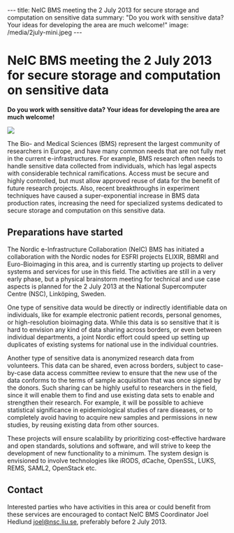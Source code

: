 ---
title: NeIC BMS meeting the 2 July 2013 for secure storage and computation on sensitive data
summary: "Do you work with sensitive data? Your ideas for developing the area are much welcome!"
image: /media/2july-mini.jpeg
---

= NeIC BMS meeting the 2 July 2013 for secure storage and computation on sensitive data =

'''Do you work with sensitive data? Your ideas for developing the area are much welcome!'''

<a href="/media/2july.jpeg">
<img class="smallpic" src="/media/2july-mini.jpeg">
</a> 

The Bio- and Medical Sciences (BMS) represent the largest community of researchers in Europe, and have many common needs that are not fully met in the current e-infrastructures. For example, BMS research often needs to handle sensitive data collected from individuals, which has legal aspects with considerable technical ramifications. Access must be secure and highly controlled, but must allow approved reuse of data for the benefit of future research projects. Also, recent breakthroughs in experiment techniques have caused a super-exponential increase in BMS data production rates, increasing the need for specialized systems dedicated to secure storage and computation on this sensitive data.

== Preparations have started ==

The Nordic e-Infrastructure Collaboration (NeIC) BMS has initiated a collaboration with the Nordic nodes for ESFRI projects ELIXIR, BBMRI and Euro-Bioimaging in this area, and is currently starting up projects to deliver systems and services for use in this field. The activities are still in a very early phase, but a physical brainstorm meeting for technical and use case aspects is planned for the 2 July 2013 at the National Supercomputer Centre (NSC), Linköping, Sweden.

One type of sensitive data would be directly or indirectly identifiable data on individuals, like for example electronic patient records, personal genomes, or high-resolution bioimaging data. While this data is so sensitive that it is hard to envision any kind of data sharing across borders, or even between individual departments, a joint Nordic effort could speed up setting up duplicates of existing systems for national use in the individual countries.

Another type of sensitive data is anonymized research data from volunteers. This data can be shared, even across borders, subject to case-by-case data access committee review to ensure that the new use of the data conforms to the terms of sample acquisition that was once signed by the donors. Such sharing can be highly useful to researchers in the field, since it will enable them to find and use existing data sets to enable and strengthen their research. For example, it will be possible to achieve statistical significance in epidemiological studies of rare diseases, or to completely avoid having to acquire new samples and permissions in new studies, by reusing existing data from other sources.

These projects will ensure scalability by prioritizing cost-effective hardware and open standards, solutions and software, and will strive to keep the development of new functionality to a minimum. The system design is envisioned to involve technologies like iRODS, dCache, OpenSSL, LUKS, REMS, SAML2, OpenStack etc.

== Contact ==

Interested parties who have activities in this area or could benefit from these services are encouraged to contact NeIC BMS Coordinator Joel Hedlund [[mailto:joel@nsc.liu.se|joel@nsc.liu.se]], preferably before 2 July 2013.
